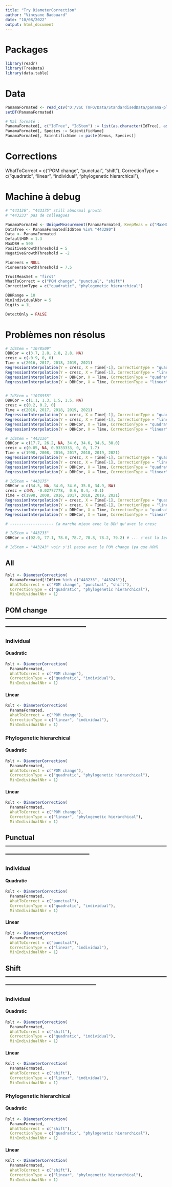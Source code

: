 ```yaml
---
title: "Try DiameterCorrection"
author: "Vincyane Badouard"
date: "10/08/2022"
output: html_document
---
```


# Packages
```r
library(readr)
library(TreeData)
library(data.table)
```
# Data
```r
PanamaFormated <- read_csv("D:/VSC TmFO/Data/StandardisedData/panama-plots_formated.csv")
setDT(PanamaFormated)

# Mal formaté :
PanamaFormated[, c("IdTree", "IdStem") := list(as.character(IdTree), as.character(IdStem))]
PanamaFormated[, Species := ScientificName]
PanamaFormated[, ScientificName := paste(Genus, Species)]

```

# Corrections
WhatToCorrect = c("POM change", "punctual", "shift"),
CorrectionType = c("quadratic", "linear", "individual", "phylogenetic hierarchical"),

# Machine à debug
```r
# "443136", "443175" still abnormal growth
# "443233" pas de colleagues

PanamaFormated <- UniqueMeasurement(PanamaFormated, KeepMeas = c("MaxHOM", "MaxDate"), ID = "IdStem")
DataTree <- PanamaFormated[IdStem %in% "443280"]
Data <- PanamaFormated
DefaultHOM = 1.3
MaxDBH = 500
PositiveGrowthThreshold = 5
NegativeGrowthThreshold = -2

Pioneers = NULL
PioneersGrowthThreshold = 7.5

TrustMeasSet = "first"
WhatToCorrect = c("POM change", "punctual", "shift")
CorrectionType = c("quadratic", "phylogenetic hierarchical")

DBHRange = 10
MinIndividualNbr = 5
Digits = 1L

DetectOnly = FALSE

```

# Problèmes non résolus
```r
# IdStem = "1078509"
DBHCor = c(3.7, 2.8, 2.8, 2.8, NA)
cresc = c(-0.9, 0, 0)
Time = c(2016, 2017, 2018, 2019, 2021)
RegressionInterpolation(Y = cresc, X = Time[-1], CorrectionType = "quadratic") # cresc_Corr
RegressionInterpolation(Y = cresc, X = Time[-1], CorrectionType = "linear") # cresc_Corr
RegressionInterpolation(Y = DBHCor, X = Time, CorrectionType = "quadratic") # cresc_Corr
RegressionInterpolation(Y = DBHCor, X = Time, CorrectionType = "linear") # cresc_Corr


# IdStem = "1078558"
DBHCor = c(1.1, 1.3, 1.5, 1.5, NA)
cresc = c(0.2, 0.2, 0)
Time = c(2016, 2017, 2018, 2019, 2021)
RegressionInterpolation(Y = cresc, X = Time[-1], CorrectionType = "quadratic") # cresc_Corr
RegressionInterpolation(Y = cresc, X = Time[-1], CorrectionType = "linear") # cresc_Corr
RegressionInterpolation(Y = DBHCor, X = Time, CorrectionType = "quadratic") # cresc_Corr
RegressionInterpolation(Y = DBHCor, X = Time, CorrectionType = "linear") # cresc_Corr

# IdStem = "443136"
DBHCor = c(17.7, 26.2, NA, 34.6, 34.6, 34.6, 38.0)
cresc = c(0.85, NA, 0.9333333, 0, 0, 1.7)
Time = c(1998, 2008, 2016, 2017, 2018, 2019, 2021)
RegressionInterpolation(Y = cresc, X = Time[-1], CorrectionType = "quadratic") # cresc_Corr
RegressionInterpolation(Y = cresc, X = Time[-1], CorrectionType = "linear") # cresc_Corr
RegressionInterpolation(Y = DBHCor, X = Time, CorrectionType = "quadratic") # cresc_Corr
RegressionInterpolation(Y = DBHCor, X = Time, CorrectionType = "linear") # cresc_Corr

# IdStem = "443175"
DBHCor = c(34.5, NA, 34.0, 34.6, 35.0, 34.9, NA)
cresc = c(NA, -0.02777778,  0.6, 0.4, -0.1)
Time = c(1998, 2008, 2016, 2017, 2018, 2019, 2021)
RegressionInterpolation(Y = cresc, X = Time[-1], CorrectionType = "quadratic") # cresc_Corr
RegressionInterpolation(Y = cresc, X = Time[-1], CorrectionType = "linear") # cresc_Corr
RegressionInterpolation(Y = DBHCor, X = Time, CorrectionType = "quadratic") # cresc_Corr
RegressionInterpolation(Y = DBHCor, X = Time, CorrectionType = "linear") # cresc_Corr

# ------------------- Ca marche mieux avec le DBH qu'avec le cresc

# IdStem = "443233"
DBHCor = c(92.9, 77.1, 78.0, 78.7, 78.8, 78.2, 79.2) # ... c'est la 1ere valeur qui semble fausse, mais l'algorithme la considère toujours comme de référence (HOM à 1.3 partout)

# IdStem = "443243" voir s'il passe avec le POM change (ya que HOM)

```


## All
```r
Rslt <- DiameterCorrection(
  PanamaFormated[!IdStem %in% c("443233", "443243")],
  WhatToCorrect = c("POM change", "punctual", "shift"),
  CorrectionType = c("quadratic", "phylogenetic hierarchical"),
  MinIndividualNbr = 1)
```

## POM change ------------------------------------------------------------------------------------------------------------
### Individual
#### Quadratic
```r
Rslt <- DiameterCorrection(
  PanamaFormated,
  WhatToCorrect = c("POM change"),
  CorrectionType = c("quadratic", "individual"),
  MinIndividualNbr = 1)
```
#### Linear
```r
Rslt <- DiameterCorrection(
  PanamaFormated,
  WhatToCorrect = c("POM change"),
  CorrectionType = c("linear", "individual"),
  MinIndividualNbr = 1)
```

### Phylogenetic hierarchical
#### Quadratic
```r
Rslt <- DiameterCorrection(
  PanamaFormated,
  WhatToCorrect = c("POM change"),
  CorrectionType = c("quadratic", "phylogenetic hierarchical"),
  MinIndividualNbr = 1)
```
#### Linear
```r
Rslt <- DiameterCorrection(
  PanamaFormated,
  WhatToCorrect = c("POM change"),
  CorrectionType = c("linear", "phylogenetic hierarchical"),
  MinIndividualNbr = 1)
```

## Punctual --------------------------------------------------------------------------------------------------------------
### Individual
#### Quadratic
```r
Rslt <- DiameterCorrection(
  PanamaFormated,
  WhatToCorrect = c("punctual"),
  CorrectionType = c("quadratic", "individual"),
  MinIndividualNbr = 1)
```
#### Linear
```r
Rslt <- DiameterCorrection(
  PanamaFormated,
  WhatToCorrect = c("punctual"),
  CorrectionType = c("linear", "individual"),
  MinIndividualNbr = 1)
```

## Shift -----------------------------------------------------------------------------------------------------------------
### Individual
#### Quadratic
```r
Rslt <- DiameterCorrection(
  PanamaFormated,
  WhatToCorrect = c("shift"),
  CorrectionType = c("quadratic", "individual"),
  MinIndividualNbr = 1)
```
#### Linear
```r
Rslt <- DiameterCorrection(
  PanamaFormated,
  WhatToCorrect = c("shift"),
  CorrectionType = c("linear", "individual"),
  MinIndividualNbr = 1)
```

### Phylogenetic hierarchical
#### Quadratic
```r
Rslt <- DiameterCorrection(
  PanamaFormated,
  WhatToCorrect = c("shift"),
  CorrectionType = c("quadratic", "phylogenetic hierarchical"),
  MinIndividualNbr = 1)
```
#### Linear
```r
Rslt <- DiameterCorrection(
  PanamaFormated,
  WhatToCorrect = c("shift"),
  CorrectionType = c("linear", "phylogenetic hierarchical"),
  MinIndividualNbr = 1)
```


